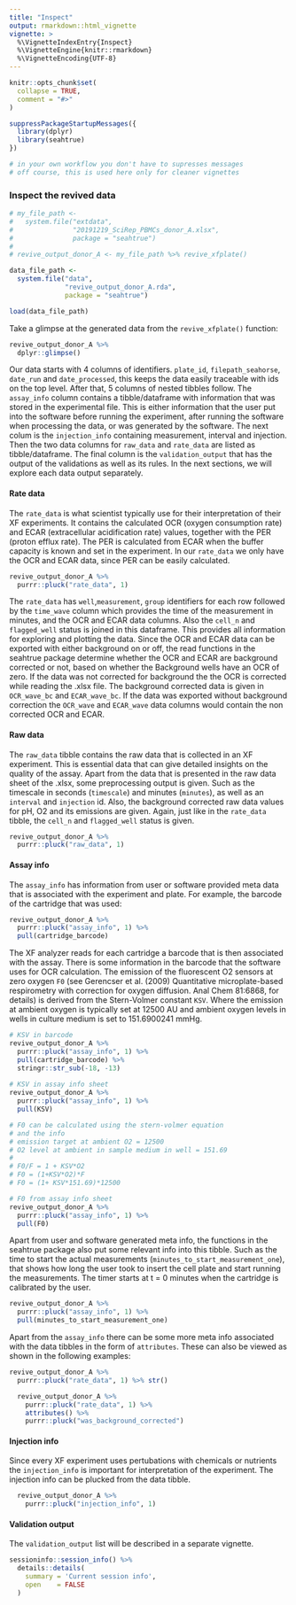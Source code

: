 ```yaml
---
title: "Inspect"
output: rmarkdown::html_vignette
vignette: >
  %\VignetteIndexEntry{Inspect}
  %\VignetteEngine{knitr::rmarkdown}
  %\VignetteEncoding{UTF-8}
---
```


```r
knitr::opts_chunk$set(
  collapse = TRUE,
  comment = "#>"
)
```


```r
suppressPackageStartupMessages({
  library(dplyr)
  library(seahtrue)
})

# in your own workflow you don't have to supresses messages 
# off course, this is used here only for cleaner vignettes

```

### Inspect the revived data

```r
# my_file_path <- 
#   system.file("extdata", 
#               "20191219_SciRep_PBMCs_donor_A.xlsx", 
#               package = "seahtrue")
# 
# revive_output_donor_A <- my_file_path %>% revive_xfplate()

```


```r
data_file_path <- 
  system.file("data", 
              "revive_output_donor_A.rda", 
              package = "seahtrue")

load(data_file_path)


```
Take a glimpse at the generated data from the `revive_xfplate()` function:

```r
revive_output_donor_A %>%  
  dplyr::glimpse()

```

Our data starts with 4 columns of identifiers. `plate_id`, `filepath_seahorse`, `date_run` and `date_processed`, this keeps the data easily traceable with ids on the top level. After that, 5 columns of nested tibbles follow. The `assay_info` column contains a tibble/dataframe with information that was stored in the experimental file. This is either information that the user put into the software before running the experiment, after running the software when processing the data, or was generated by the software. The next colum is the `injection_info` containing measurement, interval and injection. Then the two data columns for `raw_data` and `rate_data` are listed as tibble/dataframe. The final column is the `validation_output` that has the output of the validations as well as its rules. In the next sections, we will explore each data output separately.

#### Rate data

The `rate_data` is what scientist typically use for their interpretation of their XF experiments. It contains the calculated OCR (oxygen consumption rate) and ECAR (extracellular acidification rate) values, together with the PER (proton efflux rate). The PER is calculated from ECAR when the buffer capacity is known and set in the experiment. In our `rate_data` we only have the OCR and ECAR data, since PER can be easily calculated.

```r
revive_output_donor_A %>%  
  purrr::pluck("rate_data", 1)

```
The `rate_data` has `well`,`measurement`, `group` identifiers for each row followed by the `time_wave` column which provides the time of the measurement in minutes, and the OCR and ECAR data columns. Also the `cell_n` and `flagged_well` status is joined in this dataframe. This provides all information for exploring and plotting the data. Since the OCR and ECAR data can be exported with either background on or off, the read functions in the seahtrue package determine whether the OCR and ECAR are background corrected or not, based on whether the Background wells have an OCR of zero. If the data was not corrected for background the the OCR is corrected while reading the .xlsx file. The background corrected data is given in `OCR_wave_bc` and `ECAR_wave_bc`. If the data was exported without background correction the `OCR_wave` and `ECAR_wave` data columns would contain the non corrected OCR and ECAR.

#### Raw data

The `raw_data` tibble contains the raw data that is collected in an XF experiment. This is essential data that can give detailed insights on the quality of the assay. Apart from the data that is presented in the raw data sheet of the .xlsx, some preprocessing output is given. Such as the timescale in seconds (`timescale`) and minutes (`minutes`), as well as an `interval` and `injection` id. Also, the background corrected raw data values for pH, O2 and its emissions are given. Again, just like in the `rate_data` tibble, the `cell_n` and `flagged_well` status is given.

```r
revive_output_donor_A %>%  
  purrr::pluck("raw_data", 1)

```

#### Assay info

The `assay_info` has information from user or software provided meta data that is associated with the experiment and plate. For example, the barcode of the cartridge that was used:

```r
revive_output_donor_A %>%  
  purrr::pluck("assay_info", 1) %>% 
  pull(cartridge_barcode)

```

The XF analyzer reads for each cartridge a barcode that is then associated with the assay. There is some information in the barcode that the software uses for OCR calculation. The emission of the fluorescent O2 sensors at zero oxygen `F0` (see Gerencser et al. (2009) Quantitative microplate-based respirometry with correction for oxygen diffusion. Anal Chem 81:6868, for details) is derived from the Stern-Volmer constant `KSV`. Where the emission at ambient oxygen is typically set at 12500 AU and ambient oxygen levels in wells in culture medium is set to 151.6900241 mmHg.

```r
# KSV in barcode
revive_output_donor_A %>%  
  purrr::pluck("assay_info", 1) %>% 
  pull(cartridge_barcode) %>% 
  stringr::str_sub(-18, -13)
  
# KSV in assay info sheet
revive_output_donor_A %>%  
  purrr::pluck("assay_info", 1) %>% 
  pull(KSV) 

# F0 can be calculated using the stern-volmer equation
# and the info 
# emission target at ambient O2 = 12500
# O2 level at ambient in sample medium in well = 151.69
#
# F0/F = 1 + KSV*O2
# F0 = (1+KSV*O2)*F
# F0 = (1+ KSV*151.69)*12500

# F0 from assay info sheet
revive_output_donor_A %>%  
  purrr::pluck("assay_info", 1) %>% 
  pull(F0) 
```

Apart from user and software generated meta info, the functions in the seahtrue package also put some relevant info into this tibble. Such as the time to start the actual measurements (`minutes_to_start_measurement_one`), that shows how long the user took to insert the cell plate and start running the measurements. The timer starts at t = 0 minutes when the cartridge is calibrated by the user.

```r
revive_output_donor_A %>%  
  purrr::pluck("assay_info", 1) %>% 
  pull(minutes_to_start_measurement_one)

```

Apart from the `assay_info` there can be some more meta info associated with the data tibbles in the form of `attributes`. These can also be viewed as shown in the following examples:

```r
revive_output_donor_A %>%  
  purrr::pluck("rate_data", 1) %>% str()

```

```r
  revive_output_donor_A %>%  
    purrr::pluck("rate_data", 1) %>% 
    attributes() %>% 
    purrr::pluck("was_background_corrected")

```

#### Injection info

Since every XF experiment uses pertubations with chemicals or nutrients the `injection_info` is important for interpretation of the experiment. The injection info can be plucked from the data tibble.

```r
  revive_output_donor_A %>%  
    purrr::pluck("injection_info", 1)

```

#### Validation output

The `validation_output` list will be described in a separate vignette.

```r
sessioninfo::session_info() %>%
  details::details(
    summary = 'Current session info',
    open    = FALSE
  )
```